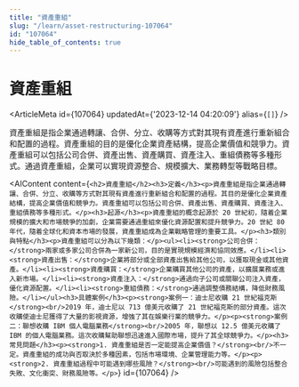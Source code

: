 ```yaml
---
title: "資產重組"
slug: "/learn/asset-restructuring-107064"
id: "107064"
hide_table_of_contents: true
---
```



# 資產重組

<ArticleMeta id={107064} updatedAt={'2023-12-14 04:20:09'} alias={`[]`} />
<div className='border-solid border-b border-t-0 my-4 border-[var(--ifm-color-gray-300)]' />

資產重組是指企業通過轉讓、合併、分立、收購等方式對其現有資產進行重新組合和配置的過程。資產重組的目的是優化企業資產結構，提高企業價值和競爭力。資產重組可以包括公司合併、資產出售、資產購買、資產注入、重組債務等多種形式。通過資產重組，企業可以實現資源整合、規模擴大、業務轉型等戰略目標。

<AIContent content={`<h2>資產重組</h2><h3>定義</h3><p>資產重組是指企業通過轉讓、合併、分立、收購等方式對其現有資產進行重新組合和配置的過程。其目的是優化企業資產結構，提高企業價值和競爭力。資產重組可以包括公司合併、資產出售、資產購買、資產注入、重組債務等多種形式。</p><h3>起源</h3><p>資產重組的概念起源於 20 世紀初，隨着企業規模的擴大和市場競爭的加劇，企業需要通過重組來優化資源配置和提升競爭力。20 世紀 80 年代，隨着全球化和資本市場的發展，資產重組成為企業戰略管理的重要工具。</p><h3>類別與特點</h3><p>資產重組可以分為以下幾類：</p><ul><li><strong>公司合併：</strong>兩家或多家公司合併為一家新公司，目的是實現規模經濟和協同效應。</li><li><strong>資產出售：</strong>企業將部分或全部資產出售給其他公司，以獲取現金或其他資產。</li><li><strong>資產購買：</strong>企業購買其他公司的資產，以擴展業務或進入新市場。</li><li><strong>資產注入：</strong>通過向子公司或關聯公司注入資產，優化資源配置。</li><li><strong>重組債務：</strong>通過調整債務結構，降低財務風險。</li></ul><h3>具體案例</h3><p><strong>案例一：迪士尼收購 21 世紀福克斯</strong><br/>2019 年，迪士尼以 713 億美元收購了 21 世紀福克斯的部分資產。這次收購使迪士尼獲得了大量的影視資源，增強了其在娛樂行業的競爭力。</p><p><strong>案例二：聯想收購 IBM 個人電腦業務</strong><br/>2005 年，聯想以 12.5 億美元收購了 IBM 的個人電腦業務。這次收購幫助聯想迅速進入國際市場，提升了其全球競爭力。</p><h3>常見問題</h3><p><strong>1. 資產重組是否一定能提高企業價值？</strong><br/>不一定。資產重組的成功與否取決於多種因素，包括市場環境、企業管理能力等。</p><p><strong>2. 資產重組過程中可能遇到哪些風險？</strong><br/>可能遇到的風險包括整合失敗、文化衝突、財務風險等。</p>`} id={107064} />
